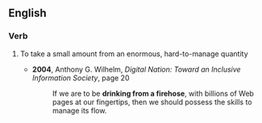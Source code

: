 ==English==
===Verb===
{{en-verb|inf=[[drink]] [[from]] [[a]] [[firehose]]|drinks from a firehose|drinking from a firehose|drank from a firehose|drunk from a firehose}}
# {{idiom}} To take a small amount from an enormous, hard-to-manage quantity
#* '''2004''', Anthony G. Wilhelm, ''Digital Nation: Toward an Inclusive Information Society'', page 20
#*: If we are to be '''drinking from a firehose''', with billions of Web pages at our fingertips, then we should possess the skills to manage its flow.